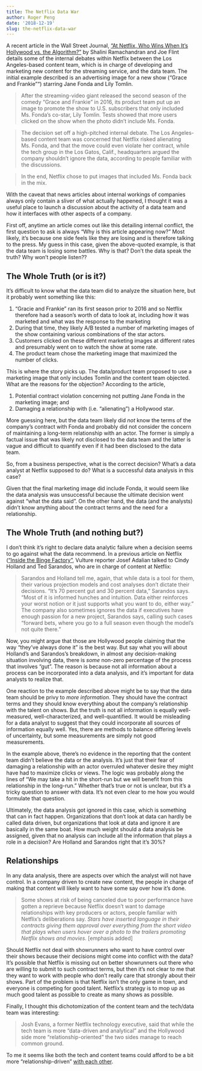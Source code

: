 ```yaml
---
title: The Netflix Data War
author: Roger Peng
date: '2018-12-19'
slug: the-netflix-data-war
---
```



A recent article in the Wall Street Journal, ["At Netflix, Who Wins When It’s Hollywood vs. the Algorithm?"](https://www.wsj.com/articles/at-netflix-who-wins-when-its-hollywood-vs-the-algorithm-1541826015?emailToken=43ff1b39ad606a5db59c9fcf2d69741fSCIKNr2MhQ2fDt14GnpJCnpmuOt4cIRNRVTmT3dVTRtcCRfo9MAfxHbyK7XQlCGz9nkhmaBGU/K/gkZ+EeG5tJ6k/mjzxfV4AzIWJiG6g529n+n9dS0XOrKDelzIe3qd&reflink=article_copyURL_share) by Shalini Ramachandran and Joe Flint details some of the internal debates within Netflix between the Los Angeles-based content team, which is in charge of developing and marketing new content for the streaming service, and the data team. The initial example described is an advertising image for a new show (“Grace and Frankie"") starring Jane Fonda and Lily Tomlin.

> After the streaming-video giant released the second season of the comedy “Grace and Frankie” in 2016, its product team put up an image to promote the show to U.S. subscribers that only included Ms. Fonda’s co-star, Lily Tomlin. Tests showed that more users clicked on the show when the photo didn’t include Ms. Fonda.

> The decision set off a high-pitched internal debate. The Los Angeles-based content team was concerned that Netflix risked alienating Ms. Fonda, and that the move could even violate her contract, while the tech group in the Los Gatos, Calif., headquarters argued the company shouldn’t ignore the data, according to people familiar with the discussions.

> In the end, Netflix chose to put images that included Ms. Fonda back in the mix.

With the caveat that news articles about internal workings of companies always only contain a sliver of what actually happened, I thought it was a useful place to launch a discussion about the activity of a data team and how it interfaces with other aspects of a company.

First off, anytime an article comes out like this detailing internal conflict, the first question to ask is always "Why is this article appearing now?" Most likely, it’s because one side feels like they are losing and is therefore talking to the press. My guess in this case, given the above-quoted example, is that the data team is losing some battles. Why is that? Don’t the data speak the truth? Why won’t people listen??

## The Whole Truth (or is it?)

It’s difficult to know what the data team did to analyze the situation here, but it probably went something like this:

1. "Gracie and Frankie" ran its first season prior to 2016 and so Netflix therefore had a season’s worth of data to look at, including how it was marketed and what was the response to the marketing
2. During that time, they likely A/B tested a number of marketing images of the show containing various combinations of the star actors.
3. Customers clicked on these different marketing images at different rates and presumably went on to watch the show at some rate.
4. The product team chose the marketing image that maximized the number of clicks.

This is where the story picks up. The data/product team proposed to use a marketing image that only includes Tomlin and the content team objected. What are the reasons for the objection? According to the article,

1. Potential contract violation concerning not putting Jane Fonda in the marketing image; and
2. Damaging a relationship with (i.e. “alienating”) a Hollywood star.

More guessing here, but the data team likely did *not* know the terms of the company’s contract with Fonda and probably did not consider the concern of maintaining a long-term relationship with an actor. The former is simply a factual issue that was likely not disclosed to the data team and the latter is vague and difficult to quantify even if it had been disclosed to the data team.

So, from a business perspective, what is the correct decision? What’s a data analyst at Netflix supposed to do? What is a successful data analysis in this case?

Given that the final marketing image did include Fonda, it would seem like the data analysis was unsuccessful because the ultimate decision went against “what the data said". On the other hand, the data (and the analysts) didn’t know anything about the contract terms and the need for a relationship. 


## The Whole Truth (and nothing but?)

I don’t think it’s right to declare data analytic failure when a decision seems to go against what the data recommend. In a previous article on Netflix (["Inside the Binge Factory"](https://www.vulture.com/2018/06/how-netflix-swallowed-tv-industry.html), Vulture reporter Josef Adalian talked to Cindy Holland and Ted Sarandos, who are in charge of content at Netflix:

> Sarandos and Holland tell me, again, that while data is a tool for them, their various projection models and cost analyses don’t dictate their decisions. “It’s 70 percent gut and 30 percent data,” Sarandos says. “Most of it is informed hunches and intuition. Data either reinforces your worst notion or it just supports what you want to do, either way.” The company also sometimes ignores the data if executives have enough passion for a new project, Sarandos says, calling such cases “forward bets, where you go to a full season even though the model’s not quite there.”

Now, you might argue that those are Hollywood people claiming that the way “they’ve always done it” is the best way. But say what you will about Holland’s and Sarandos’s breakdown, in almost any decision-making situation involving data, there is *some* non-zero percentage of the process that involves "gut". The reason is because not all information about a process can be incorporated into a data analysis, and it’s important for data analysts to realize that.

One reaction to the example described above might be to say that the data team should be privy to *more information*. They should have the contract terms and they should know everything about the company’s relationship with the talent on shows. But the truth is not all information is equally well-measured, well-characterized, and well-quantified. It would be misleading for a data analyst to suggest that they could incorporate all sources of information equally well. Yes, there are methods to balance differing levels of uncertainty, but some measurements are simply not good measurements. 

In the example above, there’s no evidence in the reporting that the content team didn’t believe the data or the analysis. It’s just that their fear of damaging a relationship with an actor overruled whatever desire they might have had to maximize clicks or views. The logic was probably along the lines of "We may take a hit in the short-run but we will benefit from this relationship in the long-run." Whether that’s true or not is unclear, but it’s a tricky question to answer with data. It’s not even clear to me how you would formulate that question. 

Ultimately, the data analysis got ignored in this case, which is something that can in fact happen. Organizations that don’t look at data can hardly be called data driven, but organizations that look at data and ignore it are basically in the same boat. How much weight should a data analysis be assigned, given that no analysis can include all the information that plays a role in a decision? Are Holland and Sarandos right that it’s 30%?



## Relationships

In any data analysis, there are aspects over which the analyst will not have control. In a company driven to create new content, the people in charge of making that content will likely want to have some say over how it’s done.

> Some shows at risk of being canceled due to poor performance have gotten a reprieve because Netflix doesn’t want to damage relationships with key producers or actors, people familiar with Netflix’s deliberations say. *Stars have inserted language in their contracts giving them approval over everything from the short video that plays when users hover over a photo to the trailers promoting Netflix shows and movies*. [emphasis added]

Should Netflix not deal with showrunners who want to have control over their shows because their decisions might come into conflict with the data? It’s possible that Netflix is missing out on better showrunners out there who are willing to submit to such contract terms, but then it’s not clear to me that they want to work with people who don’t really care that strongly about their shows. Part of the problem is that Netflix isn’t the only game in town, and everyone is competing for good talent. Netflix’s strategy is to mop up as much good talent as possible to create as many shows as possible. 

Finally, I thought this dichotomization of the content team and the tech/data team was interesting:

> Josh Evans, a former Netflix technology executive, said that while the tech team is more “data-driven and analytical” and the Hollywood side more “relationship-oriented” the two sides manage to reach common ground.

To me it seems like both the tech and content teams could afford to be a bit more "relationship-driven" [with each other](https://simplystatistics.org/2018/04/30/relationships-in-data-analysis/).
